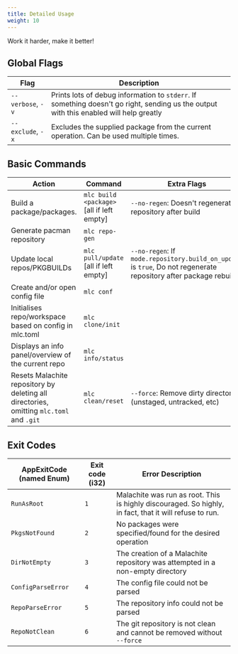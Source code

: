 ```yaml
---
title: Detailed Usage
weight: 10
---
```


Work it harder, make it better!

## Global Flags

| Flag              | Description                                                                                                                            |
| ----------------- | -------------------------------------------------------------------------------------------------------------------------------------- |
| `--verbose`, `-v` | Prints lots of debug information to `stderr`. If something doesn't go right, sending us the output with this enabled will help greatly |
| `--exclude`, `-x` | Excludes the supplied package from the current operation. Can be used multiple times.                                                  |

## Basic Commands

| Action                                                                                  | Command                                   | Extra Flags                                                                                                      |
| --------------------------------------------------------------------------------------- | ----------------------------------------- | ---------------------------------------------------------------------------------------------------------------- |
| Build a package/packages.                                                               | `mlc build <package>` [all if left empty] | `--no-regen`: Doesn't regenerate repository after build                                                          |
| Generate pacman repository                                                              | `mlc repo-gen`                            |                                                                                                                  |
| Update local repos/PKGBUILDs                                                            | `mlc pull/update` [all if left empty]     | `--no-regen`: If `mode.repository.build_on_update` is `true`, Do not regenerate repository after package rebuild |
| Create and/or open config file                                                          | `mlc conf`                                |                                                                                                                  |
| Initialises repo/workspace based on config in mlc.toml                                  | `mlc clone/init`                          |                                                                                                                  |
| Displays an info panel/overview of the current repo                                     | `mlc info/status`                         |                                                                                                                  |
| Resets Malachite repository by deleting all directories, omitting `mlc.toml` and `.git` | `mlc clean/reset`                         | `--force`: Remove dirty directories (unstaged, untracked, etc)                                                   |

## Exit Codes

| AppExitCode (named Enum) | Exit code (i32) | Error Description                                                                                      |
| ------------------------ | --------------- | ------------------------------------------------------------------------------------------------------ |
| `RunAsRoot`              | `1`             | Malachite was run as root. This is highly discouraged. So highly, in fact, that it will refuse to run. |
| `PkgsNotFound`           | `2`             | No packages were specified/found for the desired operation                                             |
| `DirNotEmpty`            | `3`             | The creation of a Malachite repository was attempted in a non-empty directory                          |
| `ConfigParseError`       | `4`             | The config file could not be parsed                                                                    |
| `RepoParseError`         | `5`             | The repository info could not be parsed                                                                |
| `RepoNotClean`           | `6`             | The git repository is not clean and cannot be removed without `--force`                                |
